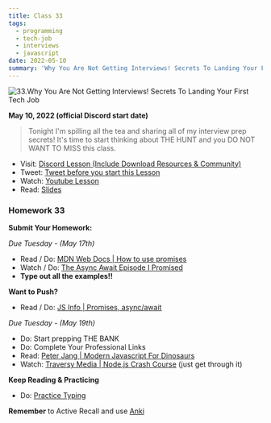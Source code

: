 ```yaml
---
title: Class 33
tags:
  - programming
  - tech-job
  - interviews
  - javascript
date: 2022-05-10
summary: 'Why You Are Not Getting Interviews! Secrets To Landing Your First Tech Job'
---
```


![33.Why You Are Not Getting Interviews! Secrets To Landing Your First Tech Job](https://cdn.hashnode.com/res/hashnode/image/upload/v1676666166396/m5RMXVe7Z.png?auto=compress)

**May 10, 2022 (official Discord start date)**

> Tonight I'm spilling all the tea and sharing all of my interview prep secrets! It's time to start thinking about THE HUNT and you DO NOT WANT TO MISS this class.

- Visit: [Discord Lesson (Include Download Resources & Community)](https://discord.com/channels/735923219315425401/738891289071714388/973698746028273684)
- Tweet: [Tweet before you start this Lesson](https://twitter.com/scastanos_)
- Watch: [Youtube Lesson](https://youtu.be/lIE1LFz4LJM)
- Read: [Slides](https://slides.com/leonnoel/100devs2-interview-prep)

### Homework 33

**Submit Your Homework:**

_Due Tuesday - (May 17th)_

- Read / Do: [MDN Web Docs | How to use promises](https://developer.mozilla.org/en-US/docs/Learn/JavaScript/Asynchronous/Async_await)
- Watch / Do: [The Async Await Episode I Promised](https://youtu.be/vn3tm0quoqE)
- **Type out all the examples!!**

**Want to Push?**

- Read / Do: [JS Info | Promises, async/await](https://javascript.info/async)

_Due Tuesday - (May 19th)_

- Do: Start prepping THE BANK
- Do: Complete Your Professional Links
- Read: [Peter Jang | Modern Javascript For Dinosaurs](https://medium.com/the-node-js-collection/modern-javascript-explained-for-dinosaurs-f695e9747b70)
- Watch: [Traversy Media | Node.js Crash Course](https://youtu.be/fBNz5xF-Kx4) (just get through it)

**Keep Reading & Practicing**

- Do: [Practice Typing](https://www.keybr.com/)

**Remember** to Active Recall and use [Anki](https://apps.ankiweb.net/)
